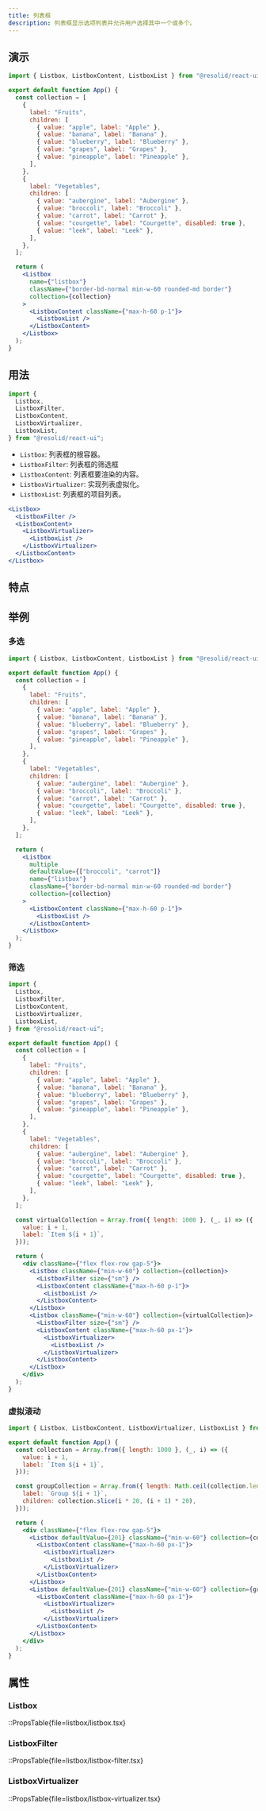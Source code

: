 ```yaml
---
title: 列表框
description: 列表框显示选项列表并允许用户选择其中一个或多个。
---
```


## 演示

```jsx demo online=Listbox componentProps=listbox/listbox.tsx|size,disabled,readOnly
import { Listbox, ListboxContent, ListboxList } from "@resolid/react-ui";

export default function App() {
  const collection = [
    {
      label: "Fruits",
      children: [
        { value: "apple", label: "Apple" },
        { value: "banana", label: "Banana" },
        { value: "blueberry", label: "Blueberry" },
        { value: "grapes", label: "Grapes" },
        { value: "pineapple", label: "Pineapple" },
      ],
    },
    {
      label: "Vegetables",
      children: [
        { value: "aubergine", label: "Aubergine" },
        { value: "broccoli", label: "Broccoli" },
        { value: "carrot", label: "Carrot" },
        { value: "courgette", label: "Courgette", disabled: true },
        { value: "leek", label: "Leek" },
      ],
    },
  ];

  return (
    <Listbox
      name={"listbox"}
      className={"border-bd-normal min-w-60 rounded-md border"}
      collection={collection}
    >
      <ListboxContent className={"max-h-60 p-1"}>
        <ListboxList />
      </ListboxContent>
    </Listbox>
  );
}
```

## 用法

```js
import {
  Listbox,
  ListboxFilter,
  ListboxContent,
  ListboxVirtualizer,
  ListboxList,
} from "@resolid/react-ui";
```

- `Listbox`: 列表框的根容器。
- `ListboxFilter`: 列表框的筛选框
- `ListboxContent`: 列表框要渲染的内容。
- `ListboxVirtualizer`: 实现列表虚拟化。
- `ListboxList`: 列表框的项目列表。

```jsx
<Listbox>
  <ListboxFilter />
  <ListboxContent>
    <ListboxVirtualizer>
      <ListboxList />
    </ListboxVirtualizer>
  </ListboxContent>
</Listbox>
```

## 特点

## 举例

### 多选

```jsx demo
import { Listbox, ListboxContent, ListboxList } from "@resolid/react-ui";

export default function App() {
  const collection = [
    {
      label: "Fruits",
      children: [
        { value: "apple", label: "Apple" },
        { value: "banana", label: "Banana" },
        { value: "blueberry", label: "Blueberry" },
        { value: "grapes", label: "Grapes" },
        { value: "pineapple", label: "Pineapple" },
      ],
    },
    {
      label: "Vegetables",
      children: [
        { value: "aubergine", label: "Aubergine" },
        { value: "broccoli", label: "Broccoli" },
        { value: "carrot", label: "Carrot" },
        { value: "courgette", label: "Courgette", disabled: true },
        { value: "leek", label: "Leek" },
      ],
    },
  ];

  return (
    <Listbox
      multiple
      defaultValue={["broccoli", "carrot"]}
      name={"listbox"}
      className={"border-bd-normal min-w-60 rounded-md border"}
      collection={collection}
    >
      <ListboxContent className={"max-h-60 p-1"}>
        <ListboxList />
      </ListboxContent>
    </Listbox>
  );
}
```

### 筛选

```jsx demo
import {
  Listbox,
  ListboxFilter,
  ListboxContent,
  ListboxVirtualizer,
  ListboxList,
} from "@resolid/react-ui";

export default function App() {
  const collection = [
    {
      label: "Fruits",
      children: [
        { value: "apple", label: "Apple" },
        { value: "banana", label: "Banana" },
        { value: "blueberry", label: "Blueberry" },
        { value: "grapes", label: "Grapes" },
        { value: "pineapple", label: "Pineapple" },
      ],
    },
    {
      label: "Vegetables",
      children: [
        { value: "aubergine", label: "Aubergine" },
        { value: "broccoli", label: "Broccoli" },
        { value: "carrot", label: "Carrot" },
        { value: "courgette", label: "Courgette", disabled: true },
        { value: "leek", label: "Leek" },
      ],
    },
  ];

  const virtualCollection = Array.from({ length: 1000 }, (_, i) => ({
    value: i + 1,
    label: `Item ${i + 1}`,
  }));

  return (
    <div className={"flex flex-row gap-5"}>
      <Listbox className={"min-w-60"} collection={collection}>
        <ListboxFilter size={"sm"} />
        <ListboxContent className={"max-h-60 p-1"}>
          <ListboxList />
        </ListboxContent>
      </Listbox>
      <Listbox className={"min-w-60"} collection={virtualCollection}>
        <ListboxFilter size={"sm"} />
        <ListboxContent className={"max-h-60 px-1"}>
          <ListboxVirtualizer>
            <ListboxList />
          </ListboxVirtualizer>
        </ListboxContent>
      </Listbox>
    </div>
  );
}
```

### 虚拟滚动

```jsx demo
import { Listbox, ListboxContent, ListboxVirtualizer, ListboxList } from "@resolid/react-ui";

export default function App() {
  const collection = Array.from({ length: 1000 }, (_, i) => ({
    value: i + 1,
    label: `Item ${i + 1}`,
  }));

  const groupCollection = Array.from({ length: Math.ceil(collection.length / 20) }, (_, i) => ({
    label: `Group ${i + 1}`,
    children: collection.slice(i * 20, (i + 1) * 20),
  }));

  return (
    <div className={"flex flex-row gap-5"}>
      <Listbox defaultValue={201} className={"min-w-60"} collection={collection}>
        <ListboxContent className={"max-h-60 px-1"}>
          <ListboxVirtualizer>
            <ListboxList />
          </ListboxVirtualizer>
        </ListboxContent>
      </Listbox>
      <Listbox defaultValue={201} className={"min-w-60"} collection={groupCollection}>
        <ListboxContent className={"max-h-60 px-1"}>
          <ListboxVirtualizer>
            <ListboxList />
          </ListboxVirtualizer>
        </ListboxContent>
      </Listbox>
    </div>
  );
}
```

## 属性

### Listbox

::PropsTable{file=listbox/listbox.tsx}

### ListboxFilter

::PropsTable{file=listbox/listbox-filter.tsx}

### ListboxVirtualizer

::PropsTable{file=listbox/listbox-virtualizer.tsx}
